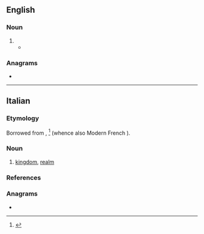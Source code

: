 ==English==

===Noun===
{{en-noun}}

# {{obsolete form of|en|ream}}
#* {{RQ:Spenser Faerie Queene|passage=The whiles his life ran foorth in bloudie streame , <br>His foule descended downe into the Stygian '''reame'''}}

===Anagrams===
* {{anagrams|en|a=aeemr|Ameer|ameer|meare|ramee}}

----

==Italian==

===Etymology===
Borrowed from {{etyl|fro|it}} {{m|fro||reame}}, {{m|fro|reaume}}<ref>{{R:Nocentini|hw=reame}}</ref> (whence also Modern French {{m|fr|royaume}}).

===Noun===
{{it-noun|m}}

# [[kingdom]], [[realm]]

===References===
<references/>

===Anagrams===
* {{l|it|maree}}
